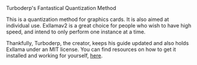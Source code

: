 <Title>Exllamav2</Title>
<Tagline>Turboderp's Fantastical Quantization Method</Tagline>

This is a quantization method for graphics cards. It is also aimed at individual use. Exllamav2 is a great choice for people who wish to have high speed, and intend to only perform one instance at a time.

Thankfully, Turboderp, the creator, keeps his guide updated and also holds Exllama under an MIT license. You can find resources on how to get it installed and working for yourself, [here](https://github.com/turboderp/exllamav2).
